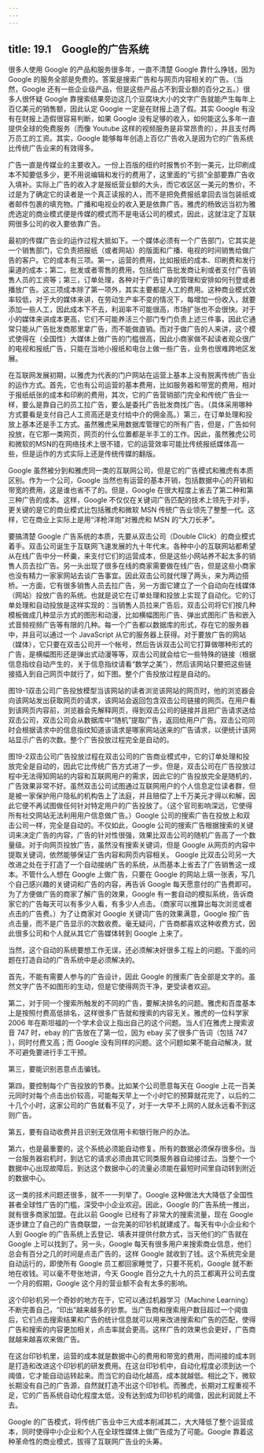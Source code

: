 ```yaml
---
---
---
```

title: 19.1　Google的广告系统
---



很多人使用 Google 的产品和服务很多年，一直不清楚 Google 靠什么挣钱，因为 Google 的服务全部是免费的。答案是搜索广告和与网页内容相关的广告。（当然，Google 还有一些企业级产品，但是这些产品占不到营业额的百分之五。）很多人很怀疑 Google 靠搜索结果旁边这几个豆腐块大小的文字广告就能产生每年上百亿美元的销售额，因此认定 Google 一定是在财报上造了假。其实 Google 有没有在财报上造假很容易判断，如果 Google 没有足够的收入，如何能这么多年一直提供全球的免费服务（而像 Youtube 这样的视频服务是非常昂贵的），并且支付两万员工的工资。其实，Google 能够每年创造上百亿广告收入是因为它的广告系统比传统广告业来的有效得多。

广告一直是传媒业的主要收入。一份上百版的纽约时报售价不到一美元，比印刷成本不知要低多少，更不用说编辑和发行的费用了，这里面的“亏损”全部要靠广告收入填补。实际上广告的收入才是报纸营业额的大头，而它收区区一美元的售价，不过是为了确定它的读者是一个真正读报的人，而不是把免费报纸拿回去当包装纸或者邮件包裹的填充物。广播和电视业的收入更是依靠广告。雅虎的杨致远当初为雅虎选定的商业模式便是传媒的模式而不是电话公司的模式，因此，这就注定了互联网很多公司的收入要依靠广告。

最初的传媒广告业的运作过程大抵如下。一个媒体必须有一个广告部门，它其实是一个销售部门，它负责把报纸（或者网站）的版面和广播、电视的时间销售给做广告的客户。它的成本有三项。第一，运营的费用，比如报纸的成本、印刷费和发行渠道的成本；第二，批发或者零售的费用，包括给广告批发商让利或者支付广告销售人员的工资等；第三，订单处理，各种对于广告订单的管理和安排如何刊登或者播放广告。这三项成本除了第一项外，其实主要都是人工的费用。这种商业模式效率较低，对于大的媒体来讲，在劳动生产率不变的情况下，每增加一份收入，就要添加一些人工，因此成本下不去，利润率不可能很高，市场扩张也不会很快。对于小的媒体来讲成本更高，它们不可能养活三个部门专门负责上述三件事，因此它通常只能从广告批发商那里拿广告，而不能做直销。而对于做广告的人来讲，这个模式使得在（全国性）大媒体上做广告的门槛很高，因此小商家做不起读者观众很广的电视和报纸广告，只能在当地小报纸和电台上做一些广告，业务也很难跨地区发展。

在互联网发展初期，以雅虎为代表的门户网站在运营上基本上没有脱离传统广告业的运作方式。首先，它也有公司运营的基本费用，比如服务器和带宽的费用，相对于报纸纸张的成本和印刷的费用，其次，它的广告营销部门完全和传统广告业一样，要么是靠自己的员工拉广告，要么是委托广告批发商找广告。（具体采用哪种方式要看是支付自己人工资高还是支付给中介的佣金高。）第三，在订单处理和投放上基本还是手工方式。虽然雅虎采用数据库管理它的所有广告，但是，广告如何投放，在它那一类网页，网页的什么位置都是半手工的工作。因此，虽然雅虎公司和微软的MSN的在网络技术上很不错，它的运营效率可能比传统报纸媒体高一些，但是运作的方式实际上还是传统传媒的翻版。

Google 虽然被分到和雅虎同一类的互联网公司，但是它的广告模式和雅虎有本质区别。作为一个公司，Google 当然也有运营的基本开销，包括数据中心的开销和带宽的费用，这是谁也省不了的。但是，Google 在很大程度上省去了第二种和第三种广告的成本。这样，Google 不仅仅在关键词广告匹配的技术上领先于对手，更关键的是它的商业模式比包括雅虎和微软 MSN 传统广告业领先了整整一代。这样，它在商业上实际上是用“洋枪洋炮”对雅虎和 MSN 的“大刀长矛”。

要搞清楚 Google 广告系统的本质，先要从双击公司（Double Click）的商业模式着手。双击公司诞生于互联网飞速发展的九十年代末。各种中小的互联网站都希望从在线广告中分一杯羹，来支付它们的运营成本，但是这些小网站养不起太多的销售人员去拉广告。另一头出现了很多在线的商家需要做在线广告，但是这些小商家也没有精力一家家网站去谈广告事宜。因此双击公司就代理了两头，来为两边搭桥。一方面，它有很多销售人员去拉广告，另一方面它建立了一个自动向在线媒体（网站）投放广告的系统。也就是说它在订单处理和投放上实现了自动化。它的订单处理和自动投放是这样实现的：当销售人员拉来广告后，双击公司将它们按几种模板做成几种显示方式的图形和动漫，比如横幅图形广告、弹出式图形广告和嵌入式音频视频广告等有限的几种。每一个广告都以数据库的形式，存在它的服务器中，并且可以通过一个 JavaScript 从它的服务器上获得。对于要放广告的网站（媒体），它只要在双击公司开一个帐号，然后告诉双击公司它打算做哪种形式的广告，是横幅图形还是弹出式动漫等等，双击公司就会给它一些特殊的链接（根据信息指纹自动产生的，关于信息指纹请看“数学之美”），然后该网站只要把这些链接插入到自己网页中就行了，如下图。整个广告投放过程是自动的。



图19-1双击公司广告投放模型当该网站的读者浏览该网站的网页时，他的浏览器会向该网站发出获取网页的请求，该网站会返回包含双击公司链接的网页。在用户看到该网页内容前，浏览器会先解释网页，得到双击公司的链接并且把广告请求送给双击公司，双击公司会从数据库中“随机”提取广告，返回给用户广告。双击公司同时会根据请求中的信息指纹知道该请求是哪家网站送来的广告请求，以便统计该网站显示广告的次数。整个广告投放过程完全是自动的。

图19-2双击公司广告投放过程在双击公司的广告商业模式中，它的订单处理和投放完全是自动的，因此它比传统广告方式进了一步。但是，双击公司在广告投放过程中无法得知网站的内容和互联网用户的需求，因此它的广告投放完全是随机的，广告效果非常不好。虽然双击公司试图通过互联网用户的个人信息定位读者群，但是被一家保护用户隐私的机构告上了法庭，并且赔偿了上千万美元才得以和解，因此它便不再试图做任何针对特定用户的广告投放了。（这个官司影响深远，它使得所有社交网站无法利用用户信息做广告。）Google 公司的搜索广告在投放上和双击公司一样，完全是自动的。不仅如此，Google 公司的搜索广告根据搜索的关键词来决定广告的内容，广告的针对性很强，效果比双击公司的随机广告高了一个数量级。对于向网页投放广告，虽然没有搜索关键词，但是 Google 从网页的内容中提取关键词，依然能够保证广告内容和网页内容相关。 Google 比双击公司另一大改进之处在于打造了一个自动接纳广告的系统，从而基本上省去了广告销售这一成本。不管什么人想在 Google 上做广告，只要在 Google 的网站上填一张表，写几个自己感兴趣的关键词和广告的内容，再告诉 Google 每天愿意付的广告费即可。为了方便做广告的商家了解广告的效果，Google 有一套自动的模拟系统，告诉商家它的广告每天可以有多少人看，有多少人点击。（商家可以推算出每次浏览或者点击的广告费。）为了让商家对 Google 关键词广告的效果满意，Google 按广告点击量，而不是广告显示的次数收费。毫无疑问，广告商都喜欢这种收费方式，因此很多公司和个人就从其它广告媒体转到 Google 上来了。

当然，这个自动的系统要想工作无误，还必须解决好很多工程上的问题。下面的问题在打造自动的广告系统中是必须解决的。

首先，不能有需要人参与的广告设计，因此 Google 的搜索广告全部是文字的。虽然文字广告不如图形的生动，但是它使得网页干净，更受读者欢迎。

第二，对于同一个搜索所触发的不同的广告，要解决排名的问题。雅虎和百度基本上是按照付费高低排名，这样很多广告就和搜索的内容无关。雅虎的一位科学家 2006 年在斯坦福的一个学术会议上指出自己的这个问题。当人们在雅虎上搜索波音 747 时，ebay 的广告放在了第一位，因为 ebay 买了很多广告词（包括 747 ），同时付费又高；而 Google 没有同样的问题。这个问题如果不能自动解决，就不可避免要进行手工干预。

第三，要能识别恶意点击骗钱。

第四，要控制每个广告投放的节奏。比如某个公司愿意每天在 Google 上花一百美元同时对每个点击出价较高，可能每天早上一个小时它的预算就花完了，以后的二十几个小时，这家公司的广告就看不见了，对于一大早不上网的人就永远看不到这则广告。

第五，要有自动收费并且识别无效信用卡和银行账户的办法。

第六，也是最重要的，这个系统必须能自动修复。所有的数据必须保存很多份。当一台服务器宕机时，到达它的请求必须由其它同类服务器自动接过去。当整个一个数据中心出现故障后，到达这个数据中心的流量必须能在最短时间里自动转到附近的数据中心。

这一类的技术问题还很多，就不一一列举了。Google 这种做法大大降低了全国性甚者全球性广告的门槛，深受中小企业欢迎。因此，Google 的广告系统一推出，就有很多商家加盟。在此以前 Google 已经有了非常大的搜索流量，现在 Google 逐步建立了自己的广告商联盟，一台完美的印钞机就建成了。每天有中小企业和个人到 Google 的广告系统上去登记、填表并提供付款方式，当天他们的广告就在 Google 上可以找到了。另一头，Google 每天有很多用户来搜索商业信息，他们总会有百分之几的时间是点击广告的，这样 Google 就收到了钱。这个系统完全是自动运行的，即使所有 Google 员工都回家睡觉了，只要不死机，Google 就不断地在收钱。可以毫不夸张地讲，今天 Google 百分之九十九的员工都离开公司去度一个月的假期，Google 这个月的营业额不会有太多的影响。

这个印钞机另一个奇妙的地方在于，它可以通过机器学习（Machine Learning）不断完善自己，“印出”越来越多的钞票。当广告商和搜索用户数目超过一个阈值后，它们点击搜索结果和广告的统计信息就可以用来改进搜索和广告的匹配，使得广告和搜索的内容更加相关，点击率就会更高。这样广告的效果也会更好，广告商就越来越喜欢来做广告。

在这台印钞机里，运营的成本就是数据中心的费用和带宽的费用，而间接的成本则是打造和改进这个印钞机的研发费用。在这台印钞机中，自动化程度必须到达一个阈值，它才能自动运转起来。而当它的自动化越高，成本就越低。相比之下，微软长期没有自己的广告源，自然就打造不出这个印钞机。而雅虎，长期对工程重视不足，它的广告系统自动化程度太低，没有达到成为印钞机的阈值，因此利润就上不去。

Google 的广告模式，将传统广告业中三大成本削减其二，大大降低了整个运营成本，同时使得中小企业和个人在全球性媒体上做广告成为了可能。Google 靠着这种革命性的商业模式，拔得了互联网广告业的头筹。
